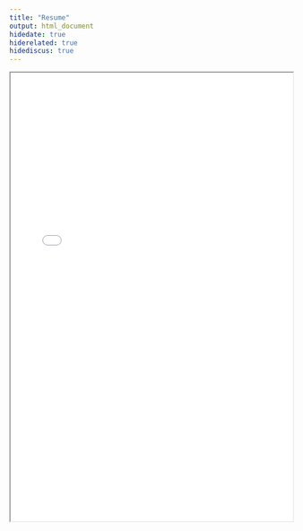 ```yaml
---
title: "Resume"
output: html_document
hidedate: true
hiderelated: true
hidediscus: true
---
```



<iframe src="/resume.pdf" width="100%" height="800" border="0"></iframe> 

